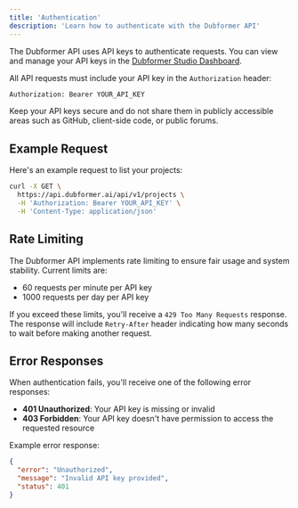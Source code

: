 ```yaml
---
title: 'Authentication'
description: 'Learn how to authenticate with the Dubformer API'
---
```


The Dubformer API uses API keys to authenticate requests. You can view and manage your API keys in the [Dubformer Studio Dashboard](https://studio.dubformer.ai/settings/api-keys).

All API requests must include your API key in the `Authorization` header:

```bash
Authorization: Bearer YOUR_API_KEY
```

<Note>
  Keep your API keys secure and do not share them in publicly accessible areas such as GitHub, client-side code, or public forums.
</Note>

## Example Request

Here's an example request to list your projects:

```bash
curl -X GET \
  https://api.dubformer.ai/api/v1/projects \
  -H 'Authorization: Bearer YOUR_API_KEY' \
  -H 'Content-Type: application/json'
```

## Rate Limiting

The Dubformer API implements rate limiting to ensure fair usage and system stability. Current limits are:

- 60 requests per minute per API key
- 1000 requests per day per API key

If you exceed these limits, you'll receive a `429 Too Many Requests` response. The response will include `Retry-After` header indicating how many seconds to wait before making another request.

## Error Responses

When authentication fails, you'll receive one of the following error responses:

- **401 Unauthorized**: Your API key is missing or invalid
- **403 Forbidden**: Your API key doesn't have permission to access the requested resource

Example error response:

```json
{
  "error": "Unauthorized",
  "message": "Invalid API key provided",
  "status": 401
}
``` 